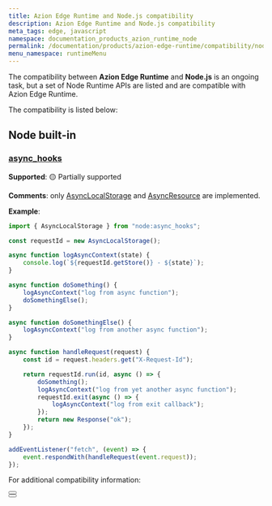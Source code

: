```yaml
---
title: Azion Edge Runtime and Node.js compatibility
description: Azion Edge Runtime and Node.js compatibility
meta_tags: edge, javascript
namespace: documentation_products_azion_runtime_node
permalink: /documentation/products/azion-edge-runtime/compatibility/node/
menu_namespace: runtimeMenu
---
```



The compatibility between **Azion Edge Runtime** and **Node.js** is an ongoing task, but a set of Node Runtime APIs are listed and are compatible with Azion Edge Runtime.

The compatibility is listed below:

## Node built-in

### [async_hooks](https://nodejs.org/api/async_hooks.html)

**Supported**: 🟡 Partially supported

**Comments**: only [AsyncLocalStorage](https://nodejs.org/api/async_context.html#class-asynclocalstorage) and [AsyncResource](https://nodejs.org/api/async_hooks.html#class-asyncresource) are implemented.

**Example**:

```javascript
import { AsyncLocalStorage } from "node:async_hooks";

const requestId = new AsyncLocalStorage();

async function logAsyncContext(state) {
    console.log(`${requestId.getStore()} - ${state}`);
}

async function doSomething() {
    logAsyncContext("log from async function");
    doSomethingElse();
}

async function doSomethingElse() {
    logAsyncContext("log from another async function");
}

async function handleRequest(request) {
    const id = request.headers.get("X-Request-Id");

    return requestId.run(id, async () => {
        doSomething();
        logAsyncContext("log from yet another async function");
        requestId.exit(async () => {
            logAsyncContext("log from exit callback");
        });
        return new Response("ok");
    });
}

addEventListener("fetch", (event) => {
    event.respondWith(handleRequest(event.request));
});
```

For additional compatibility information:

<Button href="/en/documentation/products/edge-application/edge-functions/runtime-apis/javascript/" text="go to supported Web APIs" variant="secondary" target="_blank"></Button>
<br />
<Button href="/en/documentation/products/devtools/azion-edge-runtime/frameworks-compatibility/" text="go to supported Web Frameworks" variant="secondary" target="_blank"></Button>


